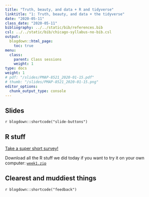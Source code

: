 ```yaml
---
title: "Truth, beauty, and data + R and tidyverse"
linktitle: "1: Truth, beauty, and data + the tidyverse"
date: "2020-05-11"
class_date: "2020-05-11"
bibliography: ../../static/bib/references.bib
csl: ../../static/bib/chicago-syllabus-no-bib.csl
output:
  blogdown::html_page:
    toc: true
menu:
  class:
    parent: Class sessions
    weight: 1
type: docs
weight: 1
# pdf: "/slides/PMAP-8521_2020-01-15.pdf"
# thumb: "/slides/PMAP-8521_2020-01-15.png"
editor_options: 
  chunk_output_type: console
---
```


## Slides

`r blogdown::shortcode("slide-buttons")`

## R stuff

[Take a super short survey!](https://andhs.co/survey)

Download all the R stuff we did today if you want to try it on your own computer: [<i class="fas fa-file-archive"></i> `week1.zip`](/projects/week-1.zip)

## Clearest and muddiest things

`r blogdown::shortcode("feedback")`

